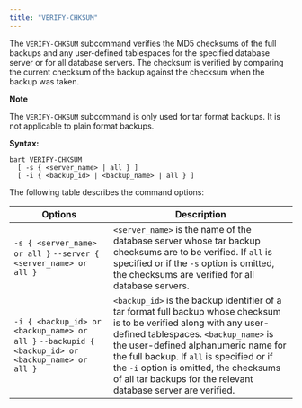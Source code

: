 ```yaml
---
title: "VERIFY-CHKSUM"
---
```


<div id="verify_chksum" class="registered_link"></div>

The `VERIFY-CHKSUM` subcommand verifies the MD5 checksums of the full backups and any user-defined tablespaces for the specified database server or for all database servers. The checksum is verified by comparing the current checksum of the backup against the checksum when the backup was taken.

<div class="note">

<div class="title">

**Note**

</div>

The `VERIFY-CHKSUM` subcommand is only used for tar format backups. It is not applicable to plain format backups.

</div>

**Syntax:**

```text
bart VERIFY-CHKSUM
  [ -s { <server_name> | all } ]
  [ -i { <backup_id> | <backup_name> | all } ]
```

The following table describes the command options:

| Options                                                                                        | Description                                                                                                                                                                                                                                                                                                                                                     |
| ---------------------------------------------------------------------------------------------- | --------------------------------------------------------------------------------------------------------------------------------------------------------------------------------------------------------------------------------------------------------------------------------------------------------------------------------------------------------------- |
| `-s { <server_name> or all }`  `--server { <server_name> or all }`                               | `<server_name>` is the name of the database server whose tar backup checksums are to be verified. If `all` is specified or if the `-s` option is omitted, the checksums are verified for all database servers.                                                                                                                                                  |
| `-i { <backup_id> or <backup_name> or all }`  `--backupid { <backup_id> or <backup_name> or all }` | `<backup_id>` is the backup identifier of a tar format full backup whose checksum is to be verified along with any user-defined tablespaces. `<backup_name>` is the user-defined alphanumeric name for the full backup. If `all` is specified or if the `-i` option is omitted, the checksums of all tar backups for the relevant database server are verified. |
